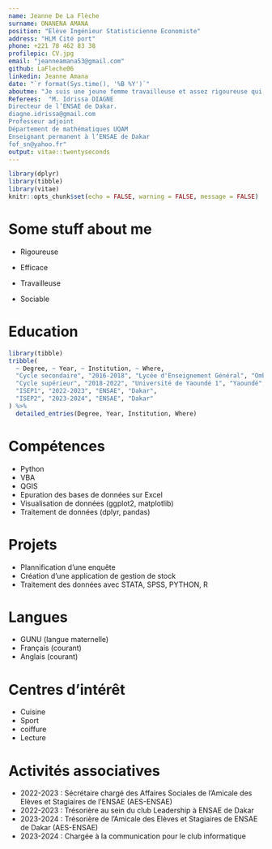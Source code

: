 ---
name: Jeanne De La Flèche
surname: ONANENA AMANA
position: "Elève Ingénieur Statisticienne Economiste"
address: "HLM Cité port"
phone: +221 78 462 83 38
profilepic: CV.jpg
email: "jeanneamana53@gmail.com"
github: LaFleche06
linkedin: Jeanne Amana
date: "`r format(Sys.time(), '%B %Y')`"
aboutme: "Je suis une jeune femme travailleuse et assez rigoureuse qui aimerais accomplir de grandes choses dans les domaines de l'économie et la finance. Pour ce faire, je nourris ma curiosité chaque jour en consultant les travaux des grands économistes et financiers du moment pour chercher des limites et voir comment orienter mes recherches vers ces liimites."
Referees:  "M. Idrissa DIAGNE
Directeur de l’ENSAE de Dakar.
diagne.idrissa@gmail.com
Professeur adjoint
Département de mathématiques UQAM
Enseignant permanent à l’ENSAE de Dakar
fof_sn@yahoo.fr"
output: vitae::twentyseconds
---

```{r setup,include=FALSE}
library(dplyr)
library(tibble)
library(vitae)
knitr::opts_chunk$set(echo = FALSE, warning = FALSE, message = FALSE)
```

# Some stuff about me

-   Rigoureuse

-   Efficace

-   Travailleuse

-   Sociable 

# Education

```{r}
library(tibble)
tribble(
  ~ Degree, ~ Year, ~ Institution, ~ Where,
  "Cycle secondaire", "2016-2018", "Lycée d'Enseignement Général", "Ombessa",
  "Cycle supérieur", "2018-2022", "Université de Yaoundé 1", "Yaoundé",
  "ISEP1", "2022-2023", "ENSAE", "Dakar",
  "ISEP2", "2023-2024", "ENSAE", "Dakar"
) %>% 
  detailed_entries(Degree, Year, Institution, Where)

```

# Compétences

-   Python
-   VBA
-   QGIS
-   Epuration des bases de données sur Excel
-   Visualisation de données (ggplot2, matplotlib)
-   Traitement de données (dplyr, pandas)

# Projets

-   Plannification d'une enquête
-  Création d'une application de gestion de stock
-  Traitement des données avec STATA, SPSS, PYTHON, R

# Langues

-   GUNU (langue maternelle)
-   Français (courant)
-   Anglais (courant)

# Centres d'intérêt

-   Cuisine
-   Sport
-   coiffure
-   Lecture

# Activités associatives

- 2022-2023 : Sécrétaire chargé des Affaires Sociales de l’Amicale des
Elèves et Stagiaires de l’ENSAE (AES-ENSAE)
- 2022-2023 : Trésorière au sein du club Leadership à ENSAE de Dakar
- 2023-2024 : Trésorière de l’Amicale des Elèves et Stagiaires de ENSAE
de Dakar (AES-ENSAE)
- 2023-2024 : Chargée à la communication pour le club informatique

